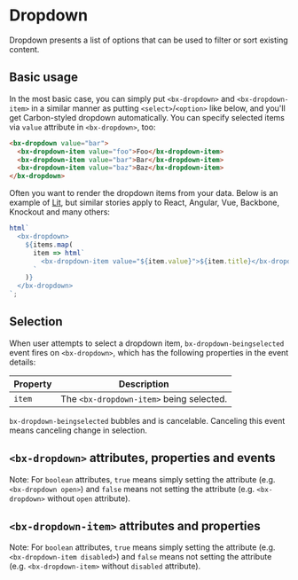 
# Dropdown

Dropdown presents a list of options that can be used to filter or sort existing content.

<Preview withToolbar>
  <Story id="components-dropdown--default" height="240px" />
</Preview>

## Basic usage

In the most basic case, you can simply put `<bx-dropdown>` and `<bx-dropdown-item>` in a similar manner as putting `<select>`/`<option>` like below, and you'll get Carbon-styled dropdown automatically. You can specify selected items via `value` attribute in `<bx-dropdown>`, too:

```html
<bx-dropdown value="bar">
  <bx-dropdown-item value="foo">Foo</bx-dropdown-item>
  <bx-dropdown-item value="bar">Bar</bx-dropdown-item>
  <bx-dropdown-item value="baz">Baz</bx-dropdown-item>
</bx-dropdown>
```

Often you want to render the dropdown items from your data. Below is an example of [Lit](https://lit.dev), but similar stories apply to React, Angular, Vue, Backbone, Knockout and many others:

```javascript
html`
  <bx-dropdown>
    ${items.map(
      item => html`
        <bx-dropdown-item value="${item.value}">${item.title}</bx-dropdown-item>
      `
    )}
  </bx-dropdown>
`;
```

## Selection

When user attempts to select a dropdown item, `bx-dropdown-beingselected` event fires on `<bx-dropdown>`, which has the following properties in the event details:

| Property | Description                              |
| -------- | ---------------------------------------- |
| `item`   | The `<bx-dropdown-item>` being selected. |

`bx-dropdown-beingselected` bubbles and is cancelable. Canceling this event means canceling change in selection.

## `<bx-dropdown>` attributes, properties and events

Note: For `boolean` attributes, `true` means simply setting the attribute (e.g. `<bx-dropdown open>`) and `false` means not setting the attribute (e.g. `<bx-dropdown>` without `open` attribute).

<Props of="bx-dropdown" />

## `<bx-dropdown-item>` attributes and properties

Note: For `boolean` attributes, `true` means simply setting the attribute (e.g. `<bx-dropdown-item disabled>`) and `false` means not setting the attribute (e.g. `<bx-dropdown-item>` without `disabled` attribute).

<Props of="bx-dropdown-item" />
